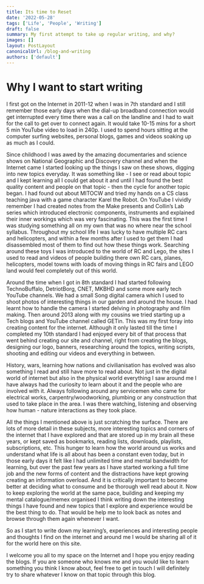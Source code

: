 ```yaml
---
title: Its time to Reset
date: '2022-05-28'
tags: ['Life', 'People', 'Writing']
draft: false
summary: My first attempt to take up regular writing, and why?
images: []
layout: PostLayout
canonicalUrl: /blog-and-writing
authors: ['default']
---
```


# Why I want to start writing

I first got on the Internet in 2011-12 when I was in 7th standard and I still remember those early days when
the dial-up broadband connection would get interrupted every time there was a call on the landline and I had
to wait for the call to get over to connect again. It would take 10-15 mins for a short 5 min YouTube video
to load in 240p. I used to spend hours sitting at the computer surfing websites, personal blogs, games and videos
soaking up as much as I could.

Since childhood I was awed by the amazing documentaries and science shows on National Geographic and Discovery channel
and when the Internet came I started looking up the things I saw on these shows, digging into new topics everyday.
It was something like - I see or read about topic and I kept learning all I could get about it and until I had found
the best quality content and people on that topic - then the cycle for another topic began.
I had found out about MITOCW and tried my hands on a CS class teaching java with a game character Karel the Robot.
On YouTube I vividly remember I had created notes from the Make presents and Collin’s Lab series which introduced
electronic components, instruments and explained their inner workings which was very fascinating. This was the first
time I was studying something all on my own that was no where near the school syllabus.
Throughout my school life I was lucky to have multiple RC cars and helicopters, and within a few months after
I used to get them I had disassembled most of them to find out how these things work. Searching around these toys
I was introduced to the world of RC and Lego, the sites I used to read and videos of people building there own RC cars,
planes, helicopters, model towns with loads of moving things in RC fairs and LEGO land would feel completely out of this world.

Around the time when I got in 8th standard I had started following TechnoBuffalo, DetriotBorg, CNET, MKBHD and some more early
tech YouTube channels. We had a small Song digital camera which I used to shoot photos of interesting things in our garden and
around the house. I had learnt how to handle the camera I started delving in photography and film making.
Then around 2013 along with my cousins we tried starting up a Tech blogs and YouTube channel called GETin.
This was my first foray into creating content for the internet. Although it only lasted till the time I completed my 10th standard
I had enjoyed every bit of that process that went behind creating our site and channel, right from creating the blogs,
designing our logo, banners, researching around the topics, writing scripts, shooting and editing our videos
and everything in between.

History, wars, learning how nations and civilianisation has evolved was also something I read and still have more to read about.
Not just in the digital world of internet but also in the physical world everything I saw around me I have always had the
curiosity to learn about it and the people who are involved with it. Always following around any servicemen who came for
electrical works, carpentry/woodworking, plumbing or any construction that used to take place in the area. I was there watching,
listening and observing how human - nature interactions as they took place.

All the things I mentioned above is just scratching the surface. There are lots of more detail in these subjects,
more interesting topics and corners of the internet that I have explored and that are stored up in my brain all these years,
or kept saved as bookmarks, reading lists, downloads, playlists, subscriptions, etc.
This hunger to learn how the world around us works and understand what life is all about has been a constant even today,
but in those early days it felt like I had unlimited time and mental bandwidth for learning, but over the past few years as
I have started working a full time job and the new forms of content and the distractions have kept growing creating an
information overload. And it is critically important to become better at deciding what to consume and be thorough well
read about it. Now to keep exploring the world at the same pace, building and keeping my mental catalogue/memex organised
I think writing down the interesting things I have found and new topics that I explore and experience would be the best thing to do. That would be help me to look back as notes and browse through them again whenever I want.

So as I start to write down my learning’s, experiences and interesting people and thoughts I find on the internet and
around me I would be sharing all of it for the world here on this site.

I welcome you all to my space on the Internet and I hope you enjoy reading the blogs.
If you are someone who knows me and you would like to learn something you think I know about, feel free to get in touch I will definitely try to share whatever I know on that topic through this blog.
